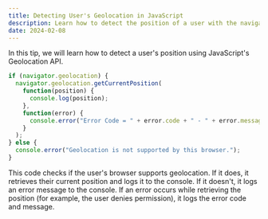 ```yaml
---
title: Detecting User's Geolocation in JavaScript
description: Learn how to detect the position of a user with the navigator.geolocation.getCurrentPosition method in JavaScript.
date: 2024-02-08
---
```


In this tip, we will learn how to detect a user's position using JavaScript's Geolocation API.

```javascript
if (navigator.geolocation) {
  navigator.geolocation.getCurrentPosition(
    function(position) {
      console.log(position);
    },
    function(error) {
      console.error("Error Code = " + error.code + " - " + error.message);
    }
  );
} else {
  console.error("Geolocation is not supported by this browser.");
}
```

This code checks if the user's browser supports geolocation. If it does, it retrieves their current position and logs it to the console. If it doesn't, it logs an error message to the console. If an error occurs while retrieving the position (for example, the user denies permission), it logs the error code and message.